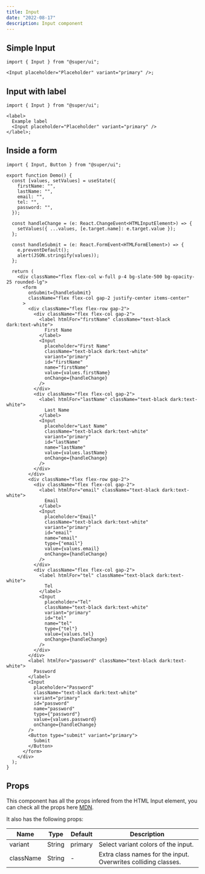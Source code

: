```yaml
---
title: Input
date: "2022-08-17"
description: Input component
---
```


## Simple Input

<BasicInput />

```tsx
import { Input } from "@super/ui";

<Input placeholder="Placeholder" variant="primary" />;
```

## Input with label

<InputWithLabel />

```tsx
import { Input } from "@super/ui";

<label>
  Example label
  <Input placeholder="Placeholder" variant="primary" />
</label>;
```

## Inside a form

<InForm />

```tsx
import { Input, Button } from "@super/ui";

export function Demo() {
  const [values, setValues] = useState({
    firstName: "",
    lastName: "",
    email: "",
    tel: "",
    password: "",
  });

  const handleChange = (e: React.ChangeEvent<HTMLInputElement>) => {
    setValues({ ...values, [e.target.name]: e.target.value });
  };

  const handleSubmit = (e: React.FormEvent<HTMLFormElement>) => {
    e.preventDefault();
    alert(JSON.stringify(values));
  };

  return (
    <div className="flex flex-col w-full p-4 bg-slate-500 bg-opacity-25 rounded-lg">
      <form
        onSubmit={handleSubmit}
        className="flex flex-col gap-2 justify-center items-center"
      >
        <div className="flex flex-row gap-2">
          <div className="flex flex-col gap-2">
            <label htmlFor="firstName" className="text-black dark:text-white">
              First Name
            </label>
            <Input
              placeholder="First Name"
              className="text-black dark:text-white"
              variant="primary"
              id="firstName"
              name="firstName"
              value={values.firstName}
              onChange={handleChange}
            />
          </div>
          <div className="flex flex-col gap-2">
            <label htmlFor="lastName" className="text-black dark:text-white">
              Last Name
            </label>
            <Input
              placeholder="Last Name"
              className="text-black dark:text-white"
              variant="primary"
              id="lastName"
              name="lastName"
              value={values.lastName}
              onChange={handleChange}
            />
          </div>
        </div>
        <div className="flex flex-row gap-2">
          <div className="flex flex-col gap-2">
            <label htmlFor="email" className="text-black dark:text-white">
              Email
            </label>
            <Input
              placeholder="Email"
              className="text-black dark:text-white"
              variant="primary"
              id="email"
              name="email"
              type={"email"}
              value={values.email}
              onChange={handleChange}
            />
          </div>
          <div className="flex flex-col gap-2">
            <label htmlFor="tel" className="text-black dark:text-white">
              Tel
            </label>
            <Input
              placeholder="Tel"
              className="text-black dark:text-white"
              variant="primary"
              id="tel"
              name="tel"
              type={"tel"}
              value={values.tel}
              onChange={handleChange}
            />
          </div>
        </div>
        <label htmlFor="password" className="text-black dark:text-white">
          Password
        </label>
        <Input
          placeholder="Password"
          className="text-black dark:text-white"
          variant="primary"
          id="password"
          name="password"
          type={"password"}
          value={values.password}
          onChange={handleChange}
        />
        <Button type="submit" variant="primary">
          Submit
        </Button>
      </form>
    </div>
  );
}
```

## Props

This component has all the props infered from the HTML Input element, you can check all the props here [MDN](https://developer.mozilla.org/en/docs/Web/HTML/Element/input).

It also has the following props:

| Name      | Type   | Default | Description                                                    |
| --------- | ------ | ------- | -------------------------------------------------------------- |
| variant   | String | primary | Select variant colors of the input.                            |
| className | String | -       | Extra class names for the input. Overwrites colliding classes. |

